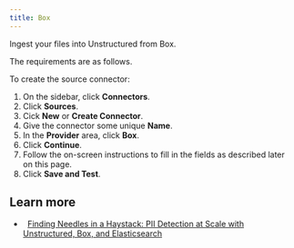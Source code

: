 ```yaml
---
title: Box
---
```



<FirstTimeUISourceConnector />

Ingest your files into Unstructured from Box.

The requirements are as follows. 


<BoxPrerequisites />

To create the source connector:

1. On the sidebar, click **Connectors**.
2. Click **Sources**.
3. Cick **New** or **Create Connector**.
4. Give the connector some unique **Name**.
5. In the **Provider** area, click **Box**.
6. Click **Continue**. 
7. Follow the on-screen instructions to fill in the fields as described later on this page.
8. Click **Save and Test**.


<BoxFields />

## Learn more

- <Icon icon="blog" />&nbsp;&nbsp;[Finding Needles in a Haystack: PII Detection at Scale with Unstructured, Box, and Elasticsearch](https://unstructured.io/blog/finding-needles-in-a-haystack-pii-detection-at-scale-with-unstructured-box-and-elasticsearch)
